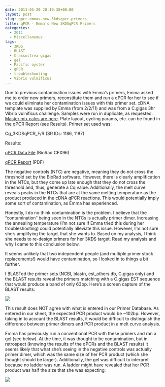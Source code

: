 ```yaml
---
date: 2011-05-20 20:19:38+00:00
layout: post
slug: qpcr-emmas-new-3kdsqpcr-primers
title: qPCR - Emma's New 3KDSqPCR Primers
categories:
  - 2011
  - Miscellaneous
tags:
  - 3KDS
  - BLAST
  - Crassostrea gigas
  - gel
  - Pacific oyster
  - qPCR
  - troubleshooting
  - Vibrio vulnificus
---
```


Due to previous contamination issues with Emma's primers, Emma asked me to order new primers, reconstitute them and run a qPCR for her to see if we could eliminate her contamination issues with this primer set. cDNA template was supplied by Emma (from 2/2/11) and was from a C.gigas 3hr Vibrio vulnificus challenge. Samples were run in duplicate, as requested. [Master mix calcs are here](https://eagle.fish.washington.edu/Arabidopsis/Notebook%20Workup%20Files/20110520-01.jpg). Plate layout, cycling params, etc. can be found in the qPCR Report (see Results). Primer set used was:

Cg_3KDSqPCR_F/R (SR IDs: 1186, 1187)

Results:

[ qPCR Data File](https://eagle.fish.washington.edu/Arabidopsis/qPCR/CFX96/Roberts%20Lab_2011-05-20%2009-51-14_CC009827.pcrd) (BioRad CFX96)

[ qPCR Report](https://eagle.fish.washington.edu/Arabidopsis/qPCR/CFX96/Roberts%20Lab_2011-05-20%2009-51-14_CC009827.pdf) (PDF)

The negative controls (NTC) are negative, meaning they do not cross the threshold set by the BioRad software. However, there is clearly amplification in the NTCs, but they come up late enough that they do not cross the threshold and, thus, generate a Cq value. Additionally, the melt curve reveals peaks in the NTCs that are at the same melting temperature as the product produced in the cDNA qPCR reactions. This would potentially imply some sort of contamination, as Emma has experienced.

Honestly, I do no think contamination is the problem. I believe that the "contamination" being seen in the NTCs is actually primer dimer. Increasing the annealing temperature (I'm not sure if Emma tried this during her troubleshooting) could potentially alleviate this issue. However, I'm not sure she's amplifying the target that she wants to. Based on my analysis, I think she needs to re-design primers for her 3KDS target. Read my analysis and why I came to this conclusion below.

It seems unlikely that two independent people (and multiple primer stock replacements!) would have contamination, so I looked in to things a bit further.

I BLASTed the primer sets (NCBI, blastn, est_others db, C.gigas only) and the BLAST results reveal the primers matching with a C.gigas EST sequence that would produce a band of only 63bp. Here's a screen capture of the BLAST results:

![](https://eagle.fish.washington.edu/Arabidopsis/20110520%203KDS%20Primer%20BLAST.png)

This result does NOT agree with what is entered in our Primer Database. As entered in our sheet, the expected PCR product would be ~102bp. However, taking in to account the BLAST results, it would be difficult to distinguish the difference between primer dimers and PCR product in a melt curve analysis.

Emma has previously run a conventional PCR with these primers and ran a gel (see below). At the time, it was thought to be contamination, but in retrospect (knowing the results of the qPCRs and the BLAST results) it seems likely that what she's seeing in the negative controls was actually primer dimer, which was the same size of her PCR product (which she thought should be larger). Additionally, the gel was difficult to interpret because no ladder was run. A ladder might have revealed that her PCR product was half the size that she was expecting:

![](https://img.skitch.com/20110429-nqk65dm89m3ceqpm9672a5q1jj.jpg)
